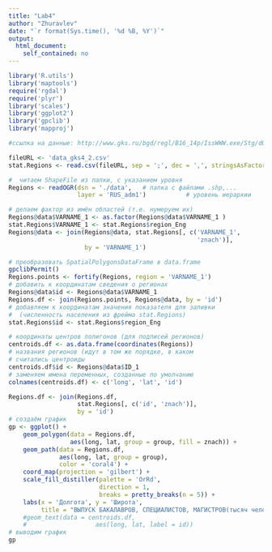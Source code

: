 ---
title: "Lab4"
author: "Zhuravlev"
date: "`r format(Sys.time(), '%d %B, %Y')`"
output:
  html_document:
    self_contained: no
---

```{r a, results = 'asis', message = F, cashe = T}

library('R.utils')
library('maptools')
require('rgdal') 
require('plyr')   
library('scales')
library('ggplot2')
library('gpclib')
library('mapproj')

#ссылка на данные: http://www.gks.ru/bgd/regl/B16_14p/IssWWW.exe/Stg/d01/05-26.doc

fileURL <- 'data_gks4_2.csv'
stat.Regions <- read.csv(fileURL, sep = ';', dec = ',', stringsAsFactors = F, encoding = 'UTF-8')

#  читаем ShapeFile из папки, с указанием уровня
Regions <- readOGR(dsn = './data',   # папка с файлами .shp,...
                   layer = 'RUS_adm1')           # уровень иерархии

# делаем фактор из имён областей (т.е. нумеруем их)
Regions@data$VARNAME_1 <- as.factor(Regions@data$VARNAME_1 )
stat.Regions$VARNAME_1 <- stat.Regions$region_Eng
Regions@data <- join(Regions@data, stat.Regions[, c('VARNAME_1',
                                                    'znach')],
                     by = 'VARNAME_1')

# преобразовать SpatialPolygonsDataFrame в data.frame
gpclibPermit()
Regions.points <- fortify(Regions, region = 'VARNAME_1')
# добавить к координатам сведения о регионах
Regions@data$id <- Regions@data$VARNAME_1
Regions.df <- join(Regions.points, Regions@data, by = 'id')
# добавляем к координатам значения показателя для заливки
#  (численность населения из фрейма stat.Regions)
stat.Regions$id <- stat.Regions$region_Eng

# координаты центров полигонов (для подписей регионов)
centroids.df <- as.data.frame(coordinates(Regions))
# названия регионов (идут в том же порядке, в каком
# считались центроиды
centroids.df$id <- Regions@data$ID_1
# заменяем имена переменных, созданные по умолчанию
colnames(centroids.df) <- c('long', 'lat', 'id')

Regions.df <- join(Regions.df, 
                   stat.Regions[, c('id', 'znach')], 
                   by = 'id')
# создаём график
gp <- ggplot() + 
    geom_polygon(data = Regions.df, 
                 aes(long, lat, group = group, fill = znach)) +
    geom_path(data = Regions.df, 
              aes(long, lat, group = group),
              color = 'coral4') +
    coord_map(projection = 'gilbert') +
    scale_fill_distiller(palette = 'OrRd',
                         direction = 1,
                         breaks = pretty_breaks(n = 5)) +
    labs(x = 'Долгота', y = 'Широта', 
         title = "ВЫПУСК БАКАЛАВРОВ, СПЕЦИАЛИСТОВ, МАГИСТРОВ(тысяч человек)") #+
    #geom_text(data = centroids.df, 
    #                   aes(long, lat, label = id))
# выводим график
gp


```
